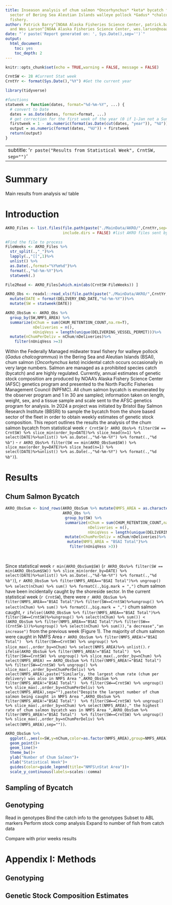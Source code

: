 ```yaml
---
title: Inseason analysis of chum salmon *Oncorhynchus* *keta* bycatch from shoreside
  sector of Bering Sea Aleutian Islands walleye pollock *Gadus* *chalcogrammus* trawl
  fishery.
author: Patrick Barry^[NOAA Alaska Fisheries Science Center, patrick.barry@noaa.gov]
  and Wes Larson^[NOAA Alaska Fisheries Science Center, wes.larson@noaa.gov]
date: "`r paste('Report generated on: ', Sys.Date(),sep='')`"
output:
  html_document:
    toc: yes
    toc_depth: 2
---
```


```r
knitr::opts_chunk$set(echo = TRUE,warning = FALSE, message = FALSE)

CrntSW <- 28 #Current Stat week
CrntYr <- format(Sys.Date(),"%Y") #Get the current year

library(tidyverse)

#functions
statweek = function(dates, format="%d-%m-%Y", ...) {
  # convert to Date
  dates = as.Date(dates, format=format, ...) 
  # get correction for the first week of the year (0 if 1-Jan not a Sunday)
  firstweek = 1 - as.numeric(format(as.Date(cut(dates, "year")), "%U")) 
  output = as.numeric(format(dates, "%U")) + firstweek
  return(output)
}
```

---
subtitle: '`r paste("Results from Statistical Week", CrntSW, sep="")`'
---

\newpage


# Summary

Main results from analysis w/ table

\newpage

# Introduction
```r
AKRO_Files <- list.files(file.path(paste("./MainData/AKRO/",CrntYr,sep="")),
                         include.dirs = FALSE) #list AKRO files sent by Glenn

#Find the file to process
FileWeeks <- AKRO_Files %>%
  str_split(.,"_")%>%
  lapply(.,"[[",1)%>%
  unlist() %>% 
  as.Date(.,format="%Y%m%d")%>%
  format(.,"%d-%m-%Y")%>%
  statweek(.)

File2Read <- AKRO_Files[which.min(abs(CrntSW-FileWeeks)) ]

AKRO_Obs <- readxl::read_xls(file.path(paste("./MainData/AKRO/",CrntYr,"/",File2Read,sep=""))) %>%
  mutate(DATE = format(DELIVERY_END_DATE,"%d-%m-%Y"))%>%
  mutate(SW = statweek(DATE))

AKRO_ObsSum <- AKRO_Obs %>%
  group_by(SW,NMFS_AREA) %>%
  summarize(nChum = sum(CHUM_RETENTION_COUNT,na.rm=T),
            nDeliveries = n(),
            nUniqVess = length(unique(DELIVERING_VESSEL_PERMIT)))%>%
  mutate(nChumPerDeliv = nChum/nDeliveries)%>%
    filter(nUniqVess >=3)

```

Within the Federally Managed midwater trawl fishery for walleye 
pollock (*Gadus* *chalcogrammus*) in the Bering Sea and Aleutian 
Islands (BSAI), chum salmon (*Oncorhynchus* *keta*) incidental catch occurs occasionally in very 
large numbers. Salmon are managed as a prohibited species catch (bycatch) 
and are highly regulated. Currently, 
annual estimates of genetic stock composition are produced by NOAA's 
Alaska Fishery Science Center (AFSC) genetics program and presented to 
the North Pacific Fisheries Management Council (NPFMC). All chum salmon bycatch
is enumerated by the observer program and 1 in 30 are sampled; information 
taken on length, weight, sex, and a tissue sample and scale sent to the AFSC 
genetics program for analysis. In 2024 a project was initiated by Bristol Bay
Salmon Research Institute (BBSRI) to sample the bycatch from the shore based 
sector of the fleet in order to obtain weekly estimates of genetic stock 
composition. This report outlines the results the analysis of the chum
salmon bycatch from statistical week `r CrntSW` (`r AKRO_Obs%>% filter(SW == CrntSW) %>% slice_min(order_by=DATE)%>% slice_head(n=1) %>% select(DATE)%>%unlist() %>% as.Date(.,"%d-%m-%Y") %>% format(.,"%d %b")` - 
`r AKRO_Obs%>% filter(SW == min(AKRO_ObsSum$SW)) %>% slice_max(order_by=DATE)%>% slice_head(n=1) %>% select(DATE)%>%unlist() %>% as.Date(.,"%d-%m-%Y") %>% format(.,"%d %b")`).

# Results 
## Chum Salmon Bycatch  

```r

AKRO_ObsSum <- bind_rows(AKRO_ObsSum %>% mutate(NMFS_AREA = as.character(NMFS_AREA)),
                         AKRO_Obs %>%
                          group_by(SW) %>%
                          summarize(nChum = sum(CHUM_RETENTION_COUNT,na.rm=T),
                                    nDeliveries = n(),
                                    nUniqVess = length(unique(DELIVERING_VESSEL_PERMIT)))%>%
                          mutate(nChumPerDeliv = nChum/nDeliveries)%>%
                           mutate(NMFS_AREA = "BSAI Total")%>%
                            filter(nUniqVess >3))
                         
  
```

Since statistical week `r min(AKRO_ObsSum$SW)` (`r AKRO_Obs%>% filter(SW == min(AKRO_ObsSum$SW)) %>% slice_min(order_by=DATE) %>% select(DATE)%>%unlist() %>% as.Date(.,"%d-%m-%Y") %>% format(.,"%d %b")`),  `r AKRO_ObsSum %>% filter(NMFS_AREA=="BSAI Total")%>% ungroup() %>% select(nChum) %>% sum() %>% formatC(.,big.mark = ",")` chum salmon have been incidentally
caught by the shoreside sector. In the current statistical 
week (`r CrntSW`), there were 
`r AKRO_ObsSum %>% filter(NMFS_AREA=="BSAI Total")%>% filter(SW==CrntSW)%>%ungroup() %>% select(nChum) %>% sum() %>% formatC(.,big.mark = ",")` chum salmon caught, `r ifelse((AKRO_ObsSum %>% filter(NMFS_AREA=="BSAI Total")%>% filter(SW==CrntSW)%>%ungroup() %>% select(nChum) %>% sum()) < (AKRO_ObsSum %>% filter(NMFS_AREA=="BSAI Total")%>% filter(SW==(CrntSW-1))%>%ungroup() %>% select(nChum) %>% sum()),"a decrease","an increase")` from the previous week (Figure 1). The majority of chum salmon were caught in NMFS Area `r AKRO_ObsSum %>% filter(NMFS_AREA!="BSAI Total")  %>% filter(SW==CrntSW) %>% ungroup() %>% slice_max(.,order_by=nChum) %>% select(NMFS_AREA)%>% unlist()`. `r ifelse(AKRO_ObsSum %>% filter(NMFS_AREA!="BSAI Total")  %>% filter(SW==CrntSW) %>% ungroup() %>% slice_max(.,order_by=nChum) %>% select(NMFS_AREA) == AKRO_ObsSum %>% filter(NMFS_AREA!="BSAI Total")  %>% filter(SW==CrntSW) %>% ungroup() %>% slice_max(.,order_by=nChumPerDeliv) %>% select(NMFS_AREA),paste("Similarly, the largest chum rate (chum per delivery) was also in NMFS Area ",AKRO_ObsSum %>% filter(NMFS_AREA!="BSAI Total")  %>% filter(SW==CrntSW) %>% ungroup() %>% slice_max(.,order_by=nChumPerDeliv) %>% select(NMFS_AREA),sep=""),paste("Despite the largest number of chum salmon being caught in NMFS Area ",AKRO_ObsSum %>% filter(NMFS_AREA!="BSAI Total")  %>% filter(SW==CrntSW) %>% ungroup() %>% slice_max(.,order_by=nChum) %>% select(NMFS_AREA)," the highest rate of chum salmon bycatch was in NMFS Area ",AKRO_ObsSum %>% filter(NMFS_AREA!="BSAI Total")  %>% filter(SW==CrntSW) %>% ungroup() %>% slice_max(.,order_by=nChumPerDeliv) %>% select(NMFS_AREA),sep=""))`.

```r
AKRO_ObsSum %>%
  ggplot(.,aes(x=SW,y=nChum,color=as.factor(NMFS_AREA),group=NMFS_AREA))+
  geom_point()+
  geom_line()+
  theme_bw()+
  ylab("Number of Chum Salmon")+
  xlab("Statistical Week")+
  guides(color=guide_legend(title="NMFS\nStat Area"))+
  scale_y_continuous(labels=scales::comma)

```

## Sampling of Bycatch



## Genotyping 
Read in genotypes
Bind the catch info to the genotypes
Subset to ABL markers
Perform stock comp analysis 
Expand to number of fish from catch data

Compare with prior weeks results

# Appendix I: Methods
## Genotyping
## Genetic Stock Composition Estimates
